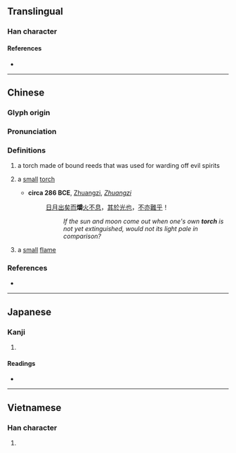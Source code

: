 {{character info/new}}
==Translingual==

===Han character===
{{Han char|rn=86|rad=火|as=18|sn=22|four=92846|canj=FBWI|ids=⿰火爵}}

====References====
* {{Han ref|kx=0687.330|dkj=19614|dj=1099.180|hdz=32248.120|uh=721D|ud=29213|bh=F5DA|bd=62938}}

----

==Chinese==
{{zh-forms}}

===Glyph origin===
{{Han etym}}

===Pronunciation===
{{zh-pron
|m=jué,jiào
|c=zoek6,ziu3,zoek3
|h=pfs=
|md=
|mn=
|w=
|mc=y
|oc=y
|cat=n
}}

===Definitions===
{{zh-hanzi}}

# {{lb|zh|archaic}} a torch made of bound reeds that was used for warding off evil spirits
# {{lb|zh|archaic}} a [[small]] [[torch]]
#* '''circa 286 BCE''', [[w:Zhuangzi|Zhuangzi]], ''[[w:Zhuangzi (book)|Zhuangzi]]''
#*: [[日]][[月]][[出]][[矣]][[而]]'''爝'''[[火]][[不]][[息]]，[[其]][[於]][[光]][[也]]，[[不]][[亦]][[難]][[乎]]！
#*:: ''If the sun and moon come out when one's own '''torch''' is not yet extinguished, would not its light pale in comparison?''
# {{lb|zh|archaic}} a [[small]] [[flame]]

===References===
* {{cite-book
|last=
|first=
|authorlink=
|coauthors=
|year=1998
|title=[[w:Hanyu Da Zidian|Hanyu Da Zidian]] (漢語大字典)
|publisher=Jianhong Publishers (建宏出版社)
|location=Taipei
|isbn=9578134789
}}

----

==Japanese==

===Kanji===
{{ja-kanji|grade=|rs=火18}}

# {{defn|lang=ja|sort=火18}}

====Readings====
* {{ja-readings|on=[[しゃく]] (shaku), [[さく]] (saku), [[しょう]] (shō)|kun=[[たいまつ]] (taimatsu)}}

----

==Vietnamese==

===Han character===
{{vi-hantu|[[tước]]|rs=火18}}

# {{defn|lang=vi|sort=火18}}